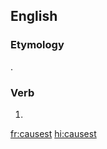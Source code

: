 ==English==

===Etymology===
{{suffix|cause|est|lang=en}}.

===Verb===
{{head|en|verb form}}

# {{en-archaic second-person singular of|cause|lang=en}}

[[fr:causest]]
[[hi:causest]]